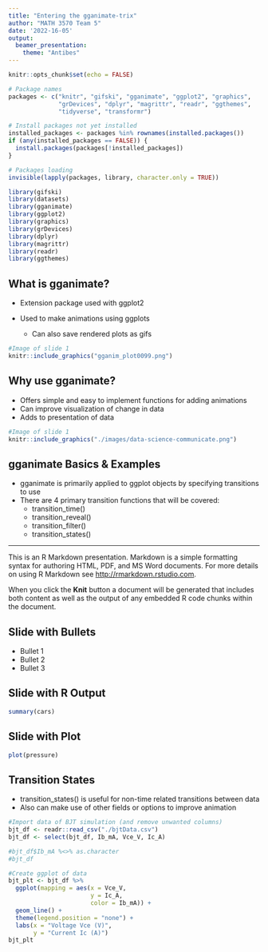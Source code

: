```yaml
---
title: "Entering the gganimate-trix"
author: "MATH 3570 Team 5"
date: '2022-16-05'
output: 
  beamer_presentation:
    theme: "Antibes"
---
```


```r
knitr::opts_chunk$set(echo = FALSE)

# Package names
packages <- c("knitr", "gifski", "gganimate", "ggplot2", "graphics",
              "grDevices", "dplyr", "magrittr", "readr", "ggthemes", 
              "tidyverse", "transformr")

# Install packages not yet installed
installed_packages <- packages %in% rownames(installed.packages())
if (any(installed_packages == FALSE)) {
  install.packages(packages[!installed_packages])
}

# Packages loading
invisible(lapply(packages, library, character.only = TRUE))

library(gifski)
library(datasets)
library(gganimate)
library(ggplot2)
library(graphics)
library(grDevices)
library(dplyr)
library(magrittr)
library(readr)
library(ggthemes)
```

## What is gganimate?
- Extension package used with ggplot2  
  
- Used to make animations using ggplots  
  - Can also save rendered plots as gifs  

```r
#Image of slide 1
knitr::include_graphics("gganim_plot0099.png")
```

## Why use gganimate?  
- Offers simple and easy to implement functions for adding animations
- Can improve visualization of change in data
- Adds to presentation of data
```r
#Image of slide 1
knitr::include_graphics("./images/data-science-communicate.png")
```


## gganimate Basics & Examples
- gganimate is primarily applied to ggplot objects by specifying transitions to use  
- There are 4 primary transition functions that will be covered:  
  - transition_time()  
  - transition_reveal()  
  - transition_filter()  
  - transition_states()  

---  
This is an R Markdown presentation. Markdown is a simple formatting syntax for authoring HTML, PDF, and MS Word documents. For more details on using R Markdown see <http://rmarkdown.rstudio.com>.

When you click the **Knit** button a document will be generated that includes both content as well as the output of any embedded R code chunks within the document.

## Slide with Bullets

- Bullet 1
- Bullet 2
- Bullet 3

## Slide with R Output

```r
summary(cars)
```

## Slide with Plot

```r
plot(pressure)
```

## Transition States
- transition_states() is useful for non-time related transitions between data
- Also can make use of other fields or options to improve animation

``` r
#Import data of BJT simulation (and remove unwanted columns) 
bjt_df <- readr::read_csv("./bjtData.csv")
bjt_df <- select(bjt_df, Ib_mA, Vce_V, Ic_A)

#bjt_df$Ib_mA %<>% as.character
#bjt_df

#Create ggplot of data
bjt_plt <- bjt_df %>%
  ggplot(mapping = aes(x = Vce_V, 
                       y = Ic_A,
                       color = Ib_mA)) +
  geom_line() +
  theme(legend.position = "none") +
  labs(x = "Voltage Vce (V)",
       y = "Current Ic (A)")
bjt_plt
```